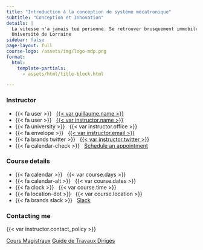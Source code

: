 ```yaml
---
title: "Introduction à la conception de système mécatronique"
subtitle: "Conception et Innovation"
details: |
  La vitesse n'a jamais tué personne. Se retrouver brusquement immobile, c'est ça qui vous tue. - Jeremy Clarkson, *Top Gear*<br>
  Université de Lorraine
sidebar: false
page-layout: full
course-logo: /assets/img/logo-mdp.png
format:
  html:
    template-partials:
      - assets/html/title-block.html

---
```



:::: {.hero-banner}

::: {.content-block}

::: {.hero-text}



::: {.grid .course-details}

::: {.g-col-12 .g-col-sm-6 .g-col-md-4}
### Instructor

- {{< fa user >}} &nbsp; [{{< var guillaume.name >}}]({{< var instructor.url >}})
- {{< fa user >}} &nbsp; [{{< var instructor.name >}}]({{< var instructor.url >}})
- {{< fa university >}} &nbsp; {{< var instructor.office >}}
- {{< fa envelope >}} &nbsp; <a href="mailto:{{< var instructor.email >}}">{{< var instructor.email >}}</a>
- {{< fa brands twitter >}} &nbsp; [{{< var instructor.twitter >}}](https://www.twitter.com/{{< var instructor.twitter >}})
- {{< fa calendar-check >}} &nbsp; [Schedule an appointment]({{< var instructor.appointment_url >}})
:::

::: {.g-col-12 .g-col-sm-6 .g-col-md-4}
### Course details

- {{< fa calendar >}} &nbsp; {{< var course.days >}}
- {{< fa calendar-alt >}} &nbsp; {{< var course.dates >}}
- {{< fa clock >}} &nbsp; {{< var course.time >}}
- {{< fa location-dot >}} &nbsp; {{< var course.location >}}
- {{< fa brands slack >}} &nbsp; [Slack]({{< var course.slack >}})
:::

::: {.g-col-12 .g-col-md-4 .contact-policy}
### Contacting me

{{< var instructor.contact_policy >}}
:::

:::


::: {.hero-buttons}
[Cours Magistraux](CM/){.btn-action-primary .btn-action .btn .btn-success .btn-lg role="button"}
[Guide de Travaux Dirigés](TD/){#btn-guide .btn-action .btn .btn-info .btn-lg role="button"}
::: 
:::

::: {.hero-animation}


:::

:::


::::
